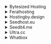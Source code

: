 <details><summary>Bytesized Hosting</summary>

- Host: `https://<username>.<hostname>.bysh.me/lidarr`
- API Key: `API Key` (Lidarr's API Key found in Settings -> General -> Security) 
- Basic Auth: Disabled

</details>

<details><summary>Feralhosting</summary>

- Host: `http://<hostname>.feralhosting.com:<port>/<username>/lidarr/`
- API Key: `API Key` (Lidarr's API Key found in Settings -> General -> Security) 
- Basic Auth: Enabled
- Username: `<username>`
- Password: `<password>`

</details>

<details><summary>Hostingby.design</summary>

- Host: `https://<hostname>.itsby.design/lidarr`
- API Key: `API Key` (Lidarr's API Key found in Settings -> General -> Security) 
- Basic Auth: Enabled
- Username: `<username>`
- Password: `<password>`

</details>

<details><summary>Seedhost.eu</summary>

- Host: `https://<hostname>.seedhost.eu/<username>/lidarr`
- API Key: `API Key` (Lidarr's API Key found in Settings -> General -> Security) 
- Basic Auth: Disabled

</details>

<details><summary>Seedit4.me</summary>

- Host: `http://localhost:8686/lidarr/`
- API Key: `API Key` (Lidarr's API Key found in Settings -> General -> Security) 
- Basic Auth: Disabled

</details>

<details><summary>Ultra.cc</summary>

- Host: `https://<username>.<hostname>.usbx.me/lidarr`
- API Key: `API Key` (Lidarr's API Key found in Settings -> General -> Security) 
- Basic Auth: Disabled

</details>

<details><summary>Whatbox</summary>

- Host: `http://<hostname>.whatbox.ca:<port>`
- API Key: `API Key` (Lidarr's API Key found in Settings -> General -> Security) 
- Basic Auth: Disabled

</details>
